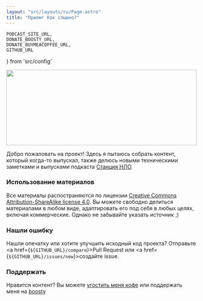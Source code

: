 ```yaml
---
layout: "src/layouts/ru/Page.astro"
title: "Прием! Как слышно?"
---
```


    PODCAST_SITE_URL,
    DONATE_BOOSTY_URL, 
    DONATE_BUYMEACOFFEE_URL, 
    GITHUB_URL
} from 'src/config'


<Img src="/assets/hero.jpg" height="200px" width="100%" />

Добро пожаловать на проект! Здесь я пытаюсь собрать контент, который когда-то выпускал, также делюсь новыми <Link href="/ru/posts/">техническими заметками</Link> и выпусками подкаста <a href={PODCAST_SITE_URL}>Станция НЛО</a>. 

### Использование материалов

Все материалы распостраняются по лицензии [Creative Commons Attribution-ShareAlike license 4.0](https://creativecommons.org/licenses/by-sa/4.0/). Вы можете свободно делиться материалами в любом виде, адаптировать его под себя в любых целях, включая коммерческие. Однако не забывайте указать источник ;)

### Нашли ошибку

Нашли опечатку или хотите улучшить исходный код проекта? Отправьте <a href={`${GITHUB_URL}/compare`}>Pull Request</a> или <a href={`${GITHUB_URL}/issues/new`}>создайте issue</a>.

### Поддержать

Нравится контент? Вы можете <a href={DONATE_BUYMEACOFFEE_URL}>угостить меня кофе</a> или поддержать меня на <a href={DONATE_BOOSTY_URL}>boosty</a>
